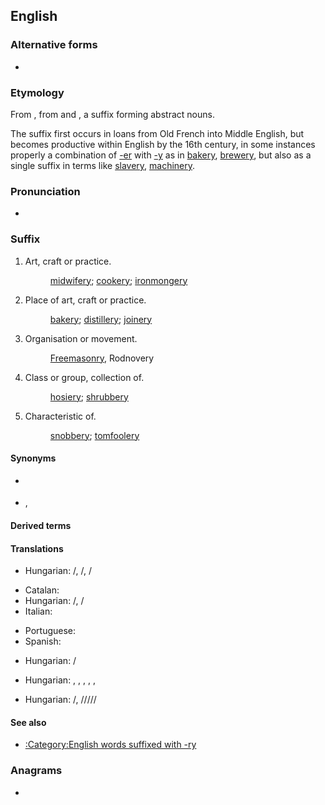 {{also|e'ry}}
==English==

===Alternative forms===
* {{l|en|-ry}}

===Etymology===
From {{inh|en|enm|-erie}}, from {{der|en|xno|-}} and {{der|en|fro|-erie}}, a suffix forming abstract nouns.

The suffix first occurs in loans from Old French into Middle English, but becomes productive within English by the 16th century, in some instances properly a combination of [[-er]] with [[-y]] as in [[bakery]], [[brewery]], but also as a single suffix in terms like [[slavery]], [[machinery]].

===Pronunciation===
* {{IPA|/-əɹi/|lang=en}}

===Suffix===
{{en-suffix}}

# Art, craft or practice.
#: [[midwifery]]; [[cookery]]; [[ironmongery]]
# Place of art, craft or practice.
#: [[bakery]]; [[distillery]]; [[joinery]]
# Organisation or movement.
#: [[Freemasonry]], Rodnovery
# Class or group, collection of.
#: [[hosiery]]; [[shrubbery]]
# Characteristic of.
#: [[snobbery]]; [[tomfoolery]]

====Synonyms====
* {{sense|activity}} {{l|en|-ing}}<!-- compare cooking/cookery -->
* {{sense|collection}} {{l|en|-age}}, {{l|en|-ing}}

====Derived terms====
{{suffixsee|en}}

====Translations====
{{trans-top|art, craft or practice}}
* Hungarian: {{t|hu|-ászat}}/{{t|hu|-észet}}, {{t+|hu|-ság}}/{{t+|hu|-ség}}, {{t|hu|-ás}}/{{t|hu|-és}}
{{trans-mid}}
{{trans-bottom}}

{{trans-top|place of art, craft or practice}}
* Catalan: {{t+|ca|-eria|f}}
* Hungarian: {{t|hu|-da}}/{{t|hu|-de}}, {{t+|hu|-ság}}/{{t+|hu|-ség}}
* Italian: {{t|it|-eria|f}}
{{trans-mid}}
* Portuguese: {{t+|pt|-aria|f}}
* Spanish: {{t+|es|-ería|f}}
{{trans-bottom}}

{{trans-top|organisation or movement}}
* Hungarian: {{t+|hu|-ság}}/{{t+|hu|-ség}}
{{trans-mid}}
{{trans-bottom}}

{{trans-top|class or group, collection of}}
* Hungarian: {{t|hu|-s}}, {{t+|hu|-os}}, {{t+|hu|-as}}, {{t|hu|-es}}, {{t|hu|-ös}}, {{t|hu|áru|alt=-áru}}
{{trans-mid}}
{{trans-bottom}}

{{trans-top|characteristic of}}
* Hungarian: {{t+|hu|-ság}}/{{t+|hu|-ség}}, {{t|hu|-askodás}}/{{t|hu|-eskedés}}/{{t|hu|-ösködés}}/{{t|hu|-skodás}}/{{t|hu|-skedés}}/{{t|hu|-sködés}}
{{trans-mid}}
{{trans-bottom}}

====See also====
* [[:Category:English words suffixed with -ry]]

===Anagrams===
* {{anagrams|en|a=ery|-yer|Rey|Rye|Yer|rye|yer|yre}}